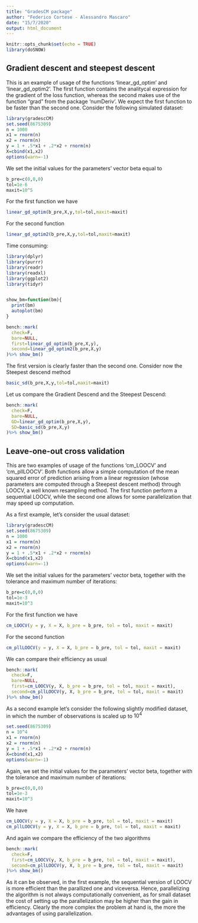 ```yaml
---
title: "GradesCM package"
author: "Federico Cortese - Alessandro Mascaro"
date: "15/7/2020"
output: html_document
---
```


```r
knitr::opts_chunk$set(echo = TRUE)
library(doSNOW)
```

## Gradient descent and steepest descent

This is an example of usage of the functions 'linear_gd_optim' and 'linear_gd_optim2'. The first function contains the analitycal expression for the gradient of the loss function, whereas the second makes use of the function "grad" from the package 'numDeriv'.
We expect the first function to be faster than the second one.
Consider the following simulated dataset:

```r
library(gradescCM)
set.seed(8675309)
n = 1000
x1 = rnorm(n)
x2 = rnorm(n)
y = 1 + .5*x1 + .2*x2 + rnorm(n)
X=cbind(x1,x2)
options(warn=-1)
```

We set the initial values for the parameters' vector beta equal to


```r
b_pre=c(0,0,0)
tol=1e-6
maxit=10^5

```

For the first function we have

```r
linear_gd_optim(b_pre,X,y,tol=tol,maxit=maxit)

```

For the second function
```r
linear_gd_optim2(b_pre,X,y,tol=tol,maxit=maxit)

```


Time consuming: 
```r
library(dplyr)
library(purrr)
library(readr)
library(readxl)
library(ggplot2)
library(tidyr)


show_bm=function(bm){
  print(bm)
  autoplot(bm)
}

bench::mark(
  check=F,
  bare=NULL,
  first=linear_gd_optim(b_pre,X,y),
  second=linear_gd_optim2(b_pre,X,y)
)%>% show_bm()

```

The first version is clearly faster than the second one. 
Consider now the Steepest descend method

```r
basic_sd(b_pre,X,y,tol=tol,maxit=maxit)

```

Let us compare the Gradient Descend and the Steepest Descend:

```r
bench::mark(
  check=F,
  bare=NULL,
  GD=linear_gd_optim(b_pre,X,y),
  SD=basic_sd(b_pre,X,y)
)%>% show_bm()

```

## Leave-one-out cross validation

This are two examples of usage of the functions 'cm_LOOCV' and 'cm_pllLOOCV'. Both functions allow a simple computation of the mean squared error of prediction arising from a linear regression (whose parameters are computed through a Steepest descent method) through LOOCV, a well known resampling method. The first function perform a sequential LOOCV, while the second one allows for some parallelization that may speed up computation. 

As a first example, let's consider the usual dataset:

```r
library(gradescCM)
set.seed(8675309)
n = 1000
x1 = rnorm(n)
x2 = rnorm(n)
y = 1 + .5*x1 + .2*x2 + rnorm(n)
X=cbind(x1,x2)
options(warn=-1)
```

We set the initial values for the parameters' vector beta, together with the tolerance and maximum number of iterations:

```r
b_pre=c(0,0,0)
tol=1e-3
maxit=10^3
```

For the first function we have
```r
cm_LOOCV(y = y, X = X, b_pre = b_pre, tol = tol, maxit = maxit)
```

For the second function
```r
cm_pllLOOCV(y = y, X = X, b_pre = b_pre, tol = tol, maxit = maxit)
```

We can compare their efficiency as usual

```r
bench::mark(
  check=F,
  bare=NULL,
  first=cm_LOOCV(y, X, b_pre = b_pre, tol = tol, maxit = maxit),
  second=cm_pllLOOCV(y, X, b_pre = b_pre, tol = tol, maxit = maxit)
)%>% show_bm()

```

As a second example let's consider the following slightly modified dataset, in which the number of observations is scaled up to $10^4$

```r
set.seed(8675309)
n = 10^4
x1 = rnorm(n)
x2 = rnorm(n)
y = 1 + .5*x1 + .2*x2 + rnorm(n)
X=cbind(x1,x2)
options(warn=-1)
```

Again, we set the initial values for the parameters' vector beta, together with the tolerance and maximum number of iterations:

```r
b_pre=c(0,0,0)
tol=1e-3
maxit=10^3
```

We have 
```r
cm_LOOCV(y = y, X = X, b_pre = b_pre, tol = tol, maxit = maxit)
cm_pllLOOCV(y = y, X = X, b_pre = b_pre, tol = tol, maxit = maxit)
```

And again we compare the efficiency of the two algorithms 

```r
bench::mark(
  check=F,
  first=cm_LOOCV(y, X, b_pre = b_pre, tol = tol, maxit = maxit),
  second=cm_pllLOOCV(y, X, b_pre = b_pre, tol = tol, maxit = maxit)
)%>% show_bm()

```

As it can be observed, in the first example, the sequential version of LOOCV is more efficient than the parallized one and viceversa. Hence, parallelizing the algorithm is not always computationally convenient, as for small dataset the cost of setting up the parallelization may be higher than the gain in efficiency. Clearly the more complex the problem at hand is, the more the advantages of using parallelization. 
